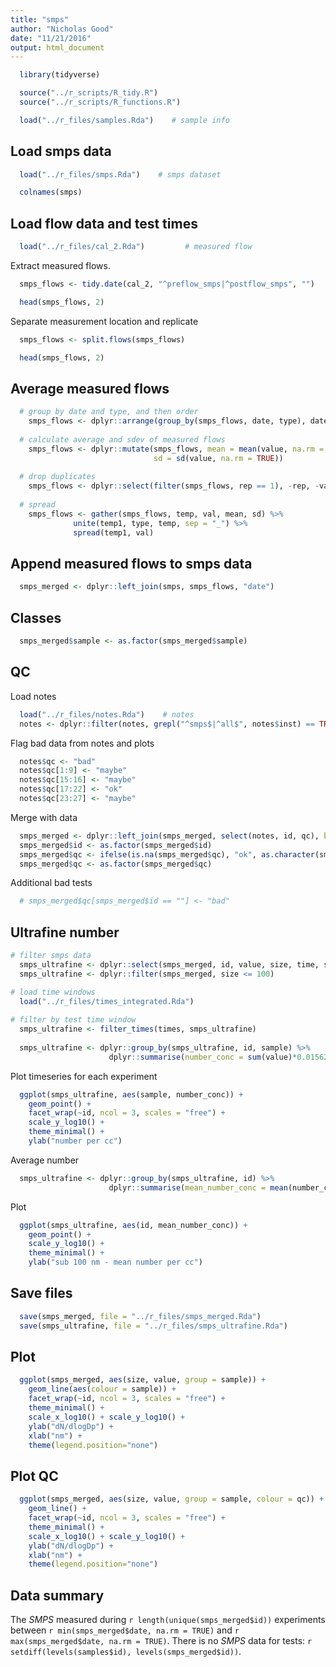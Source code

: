 ```yaml
---
title: "smps"
author: "Nicholas Good"
date: "11/21/2016"
output: html_document
---
```


```r
  library(tidyverse)
```

```r
  source("../r_scripts/R_tidy.R")
  source("../r_scripts/R_functions.R")
```

```r
  load("../r_files/samples.Rda")    # sample info
```

## Load smps data

```r
  load("../r_files/smps.Rda")    # smps dataset
```

```r
  colnames(smps)
```

## Load flow data and test times

```r
  load("../r_files/cal_2.Rda")         # measured flow
```

Extract measured flows.

```r
  smps_flows <- tidy.date(cal_2, "^preflow_smps|^postflow_smps", "")
```

```r
  head(smps_flows, 2)
```

Separate measurement location and replicate

```r
  smps_flows <- split.flows(smps_flows)
```

```r
  head(smps_flows, 2)
```

## Average measured flows

```r
  # group by date and type, and then order
    smps_flows <- dplyr::arrange(group_by(smps_flows, date, type), date)
  
  # calculate average and sdev of measured flows
    smps_flows <- dplyr::mutate(smps_flows, mean = mean(value, na.rm = TRUE),
                                sd = sd(value, na.rm = TRUE))
    
  # drop duplicates
    smps_flows <- dplyr::select(filter(smps_flows, rep == 1), -rep, -value)
    
  # spread
    smps_flows <- gather(smps_flows, temp, val, mean, sd) %>% 
              unite(temp1, type, temp, sep = "_") %>% 
              spread(temp1, val)
```

## Append measured flows to smps data

```r
  smps_merged <- dplyr::left_join(smps, smps_flows, "date")
```

## Classes

```r
  smps_merged$sample <- as.factor(smps_merged$sample)
```

## QC

Load notes

```r
  load("../r_files/notes.Rda")    # notes
  notes <- dplyr::filter(notes, grepl("^smps$|^all$", notes$inst) == TRUE)
```

Flag bad data from notes and plots

```r
  notes$qc <- "bad"
  notes$qc[1:9] <- "maybe"
  notes$qc[15:16] <- "maybe"
  notes$qc[17:22] <- "ok"
  notes$qc[23:27] <- "maybe"
```

Merge with data

```r
  smps_merged <- dplyr::left_join(smps_merged, select(notes, id, qc), by = "id")
  smps_merged$id <- as.factor(smps_merged$id)
  smps_merged$qc <- ifelse(is.na(smps_merged$qc), "ok", as.character(smps_merged$qc))
  smps_merged$qc <- as.factor(smps_merged$qc)
```

Additional bad tests

```r
  # smps_merged$qc[smps_merged$id == ""] <- "bad"
```

## Ultrafine number

```r
# filter smps data
  smps_ultrafine <- dplyr::select(smps_merged, id, value, size, time, sample)
  smps_ultrafine <- dplyr::filter(smps_merged, size <= 100)

# load time windows
  load("../r_files/times_integrated.Rda")
  
# filter by test time window
  smps_ultrafine <- filter_times(times, smps_ultrafine)
  
  smps_ultrafine <- dplyr::group_by(smps_ultrafine, id, sample) %>%
                      dplyr::summarise(number_conc = sum(value)*0.015625355)
```

Plot timeseries for each experiment

```r
  ggplot(smps_ultrafine, aes(sample, number_conc)) +
    geom_point() +
    facet_wrap(~id, ncol = 3, scales = "free") +
    scale_y_log10() +
    theme_minimal() + 
    ylab("number per cc")
```

Average number

```r
  smps_ultrafine <- dplyr::group_by(smps_ultrafine, id) %>%
                      dplyr::summarise(mean_number_conc = mean(number_conc))
```

Plot

```r
  ggplot(smps_ultrafine, aes(id, mean_number_conc)) +
    geom_point() +
    scale_y_log10() +
    theme_minimal() + 
    ylab("sub 100 nm - mean number per cc")
```

## Save files

```r
  save(smps_merged, file = "../r_files/smps_merged.Rda")
  save(smps_ultrafine, file = "../r_files/smps_ultrafine.Rda")
```

## Plot

```r
  ggplot(smps_merged, aes(size, value, group = sample)) +
    geom_line(aes(colour = sample)) +
    facet_wrap(~id, ncol = 3, scales = "free") +
    theme_minimal() +
    scale_x_log10() + scale_y_log10() +
    ylab("dN/dlogDp") +
    xlab("nm") +
    theme(legend.position="none")
```

## Plot QC

```r
  ggplot(smps_merged, aes(size, value, group = sample, colour = qc)) +
    geom_line() +
    facet_wrap(~id, ncol = 3, scales = "free") +
    theme_minimal() +
    scale_x_log10() + scale_y_log10() +
    ylab("dN/dlogDp") +
    xlab("nm") +
    theme(legend.position="none")
```

## Data summary

The $SMPS$ measured during `r length(unique(smps_merged$id))` experiments between `r min(smps_merged$date, na.rm = TRUE)` and `r max(smps_merged$date, na.rm = TRUE)`. There is no $SMPS$ data for tests: `r setdiff(levels(samples$id), levels(smps_merged$id))`.
